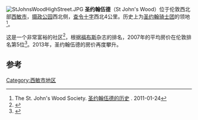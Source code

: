 {{noteTA
|G1=People
|G2=UK Places
}}
{{Infobox UK place
|country =              England
|region=                London
|official_name=         St John's Wood
|latitude=              51.5361
|longitude=             -0.1751
|os_grid_reference=     TQ265835
|london_borough=        Westminster
|post_town=             LONDON
|postcode_area=         NW
|postcode_district=     NW8
|dial_code=             020
}}
[[Image:StJohnsWoodHighStreet.JPG|thumb]]
'''圣约翰伍德'''（St John's Wood）位于伦敦西北部[[西敏市|西敏市]]，[[摄政公园|摄政公园]]西北侧，[[查令十字|查令十字]]西北4公里。历史上为[[圣约翰骑士团|圣约翰骑士团]]的领地<ref name="SJWS">The St. John's Wood Society. [http://www.stjohnswood.org.uk/sjw/index.html 圣约翰伍德的历史] {{Wayback|url=http://www.stjohnswood.org.uk/sjw/index.html |date=20110828161935 }}. 2011-01-24</ref>。

这是一个非常富裕的社区<ref>{{cite web |last=Sherwood |first=Bob |url=http://www.ft.com/cms/s/0/98f279f2-4294-11df-91d6-00144feabdc0.html#axzz2SMGwBIPC |title=Affluent enclave sitting on political front line |work=Financial Times |date=2010-04-07 |accessdate=2014-10-01 |archive-date=2014-08-14 |archive-url=https://web.archive.org/web/20140814042802/http://www.ft.com/cms/s/0/98f279f2-4294-11df-91d6-00144feabdc0.html#axzz2SMGwBIPC |dead-url=no }}</ref>，根据[[福布斯|福布斯]]杂志的排名，2007年的平均房价在伦敦排名第5位<ref>{{cite web |url=http://www.forbes.com/2007/12/11/postcodes-uk-expensive-forbeslife-cx_po_1212realestatelondon_slide_6.html |title=In Pictures: London's Most Expensive Postcodes |work=Forbes |accessdate=2014-10-01 |archive-date=2014-10-07 |archive-url=https://web.archive.org/web/20141007010918/http://www.forbes.com/2007/12/11/postcodes-uk-expensive-forbeslife-cx_po_1212realestatelondon_slide_6.html |dead-url=no }}</ref>。2013年，圣约翰伍德的房价再度攀升。

==参考==
{{reflist|colwidth=30em}}
[[Category:西敏市地区|Category:西敏市地区]]